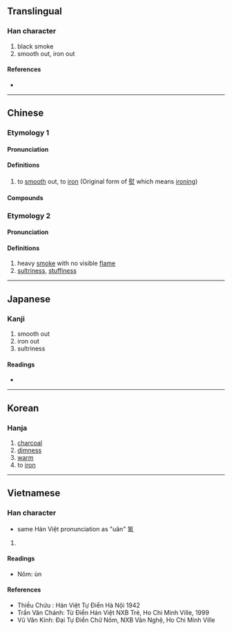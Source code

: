 {{also|煴}}
{{character info/new}}
==Translingual==

===Han character===
{{Han char|rn=86|rad=火|as=10|sn=14|four=96817|canj=FWOT|ids=⿰火𥁕}}

# black smoke
# smooth out, iron out

====References====
* {{Han ref|kx=0679.040|dkj=19288|dj=1090.270|hdz=32223.091|uh=7185|ud=29061|bh=E2BE|bd=58046}}

----

==Chinese==
{{zh-forms|s=煴}}

===Etymology 1===

====Pronunciation====
{{zh-pron
|m=yùn
|c=wan3
|mc=
|oc=
|ma=
|cat=
}}

====Definitions====
{{zh-hanzi}}

# to [[smooth]] out, to [[iron]] (Original form of [[熨]] which means [[ironing]]) <!-- 鄭張尚芳《上古音系·熨》: 熅今字，亦紆物切對轉 -->

====Compounds====
{{zh-der|熅斗}}

===Etymology 2===

====Pronunciation====
{{zh-pron
|m=yūn
|c=wan1
|mc=
|oc=
|ma=
|cat=n
}}

====Definitions====
{{zh-hanzi}}

# heavy [[smoke]] with no visible [[flame]] <!-- 《說文》: 鬱煙也。-->
# [[sultriness]], [[stuffiness]] <!-- 《廣韻·上平聲·文·煴》: 煴：烟煴天地氣也，易作絪緼。於云切，十。-->

----

==Japanese==

===Kanji===
{{ja-kanji|grade=9|rs=火10}}

# smooth out
# iron out
# sultriness

====Readings====
* {{ja-readings|on=[[うん]] (un), [[おん]] (on)|kun=[[うずみび]] (uzumibi)}}

----

==Korean==

===Hanja===
{{ko-hanja|hangeul=온|eumhun=|rv=on|mr=on|y=on}}

# [[charcoal]]
# [[dimness]]
# [[warm]]
# to [[iron]]

----

==Vietnamese==

===Han character===
{{vi-hantu|uân|rs=火10}}

* same Hán Việt pronunciation as "uân" 氳

# {{defn|lang=vi|sort=火10}}

====Readings====
* Nôm: ùn

====References====
* Thiều Chửu : Hán Việt Tự Điển Hà Nội 1942
* Trần Văn Chánh: Từ Điển Hán Việt NXB Trẻ, Ho Chi Minh Ville, 1999
* Vũ Văn Kính: Đại Tự Điển Chữ Nôm, NXB Văn Nghệ, Ho Chi Minh Ville